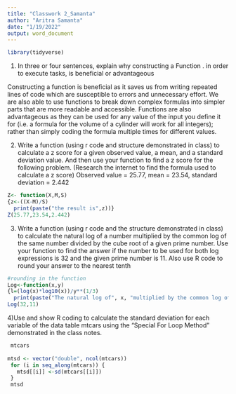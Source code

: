 ```yaml
---
title: "Classwork 2_Samanta"
author: "Aritra Samanta"
date: "1/19/2022"
output: word_document
---
```


```r
library(tidyverse)
```
1) In three or four sentences, explain why constructing a Function . in order to execute tasks, is beneficial or advantageous

Constructing a function is beneficial as it saves us from writing repeated lines of code which are susceptible to errors and unnecessary effort. We are also able to use functions to break down complex formulas into simpler parts that are more readable and accessible. Functions are also advantageous as they can be used for any value of the input you define it for (i.e. a formula for the volume of a cylinder will work for all integers); rather than simply coding the formula multiple times for different values. 

2) Write a function (using r code and structure demonstrated in class) to calculate a z score for a given observed value, a mean, and a standard deviation value. And then use your function to find a z score for the following problem. (Research the internet to find the formula used to calculate a z score)
Observed value = 25.77,  mean =  23.54,  standard deviation = 2.442
```r
Z<- function(X,M,S)
{z<-((X-M)/S)
  print(paste("the result is",z))}
Z(25.77,23.54,2.442)


```
3) Write a function (using r code and the structure demonstrated in class) to calculate the natural log of a number multiplied by the common log of the same number divided by the cube root of a given prime number.
Use your function to find the answer if the number to be used for both log expressions is 32 and the given prime number is 11.
Also use R code to round your answer to the nearest tenth
```r
#rounding in the function
Log<-function(x,y)
{l=(log(x)*log10(x))/y**(1/3)
  print(paste("The natural log of", x, "multiplied by the common log of",x,"divided by a prime number",y, "is", round(l, digits=1)))}
Log(32,11)

```
4)Use and show R coding to calculate the standard deviation for each variable of the data table mtcars using the “Special For Loop Method” demonstrated in the class notes.
```r
 mtcars 
 
mtsd <- vector("double", ncol(mtcars))   
 for (i in seq_along(mtcars)) {              
   mtsd[[i]] <-sd(mtcars[[i]])         
 }
 mtsd
 
```


